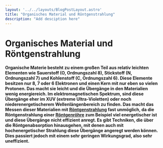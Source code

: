 ```yaml
---
layout: '../../layouts/BlogPostLayout.astro'
title: "Organisches Material und Röntgenstrahlung"
description: "Add desciption here"
---
```


# Organisches Material und Röntgenstrahlung

#### Organische Materie besteht zu einem großen Teil aus relativ leichten Elementen wie Sauerstoff (O, Ordnungszahl 8), Stickstoff (N, Ordnungszahl 7) und Kohlenstoff (C, Ordnungszahl 6). Diese Elemente besitzen nur 8, 7 oder 6 Elektronen und einen Kern mit nur eben so vielen Protonen. Das macht sie leicht und die Übergänge in den Materialien wenig energiereich. Im elektromagnetischen Spektrum, sind diese Übergänge eher im XUV (extreme Ultra-Violetten) oder noch niederenergetischerem Wellenlängenbereich zu finden. Das macht das Messen dieser Materialien mit <a href="/keywords/Xrays/">Röntgenstrahlung</a> fast unmöglich, da die Röntgenstrahlung einer <a href="/keywords/Xray-tube/">Röntgenröhre</a> zum Beispiel viel energetischer ist und diese Übergänge nicht effizient anregt. Es gibt Techniken, die über die Röntgenabsorption hinausgehen, mit denen auch mit hochenergetischer Strahlung diese Übergänge angeregt werden können. Dies passiert jedoch mit einem sehr geringen Wirkungsgrad, also sehr uneffizient.
